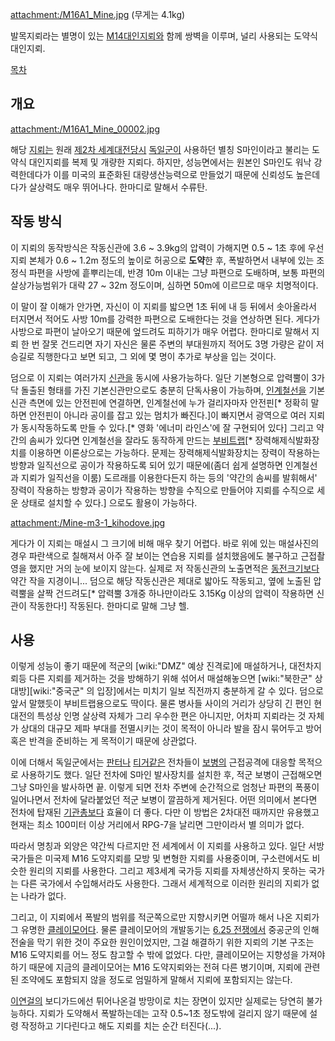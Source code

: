 attachment:/M16A1_Mine.jpg
(무게는 4.1kg)

발목지뢰라는 별명이 있는 [[M14]]대인지뢰와 함께 쌍벽을 이루며, 널리 사용되는 도약식 대인지뢰.

[[목차]]

== 개요 ==
attachment:/M16A1_Mine_00002.jpg

해당 [[지뢰]]는 원래 [[제2차 세계대전]]당시 [[독일군]]이 사용하던 별칭 S마인이라고 불리는 도약식 대인지뢰를 복제 및 개량한 지뢰다. 하지만, 성능면에서는 원본인 S마인도 워낙 강력한데다가 이를 미국의 표준화된 대량생산능력으로 만들었기 때문에 신뢰성도 높은데다가 살상력도 매우 뛰어나다. 한마디로 말해서 수류탄.

== 작동 방식 ==
이 지뢰의 동작방식은 작동신관에 3.6 ~ 3.9kg의 압력이 가해지면 0.5 ~ 1초 후에 우선 지뢰 본체가 0.6 ~ 1.2m 정도의 높이로 허공으로 '''도약'''한 후, 폭발하면서 내부에 있는 조정식 파편을 사방에 흩뿌리는데, 반경 10m 이내는 그냥 파편으로 도배하며, 보통 파편의 살상가능범위가 대략 27 ~ 32m 정도이며, 심하면 50m에 이르므로 매우 치명적이다.

이 말이 잘 이해가 안가면, 자신이 이 지뢰를 밟으면 1초 뒤에 내 등 뒤에서 솟아올라서 터지면서 적어도 사방 10m를 강력한 파편으로 도배한다는 것을 연상하면 된다. 게다가 사방으로 파편이 날아오기 때문에 엎드려도 피하기가 매우 어렵다. 한마디로 말해서 지뢰 한 번 잘못 건드리면 자기 자신은 물론 주변의 부대원까지 적어도 3명 가량은 같이 저승길로 직행한다고 보면 되고, 그 외에 몇 명이 추가로 부상을 입는 것이다. 

덤으로 이 지뢰는 여러가지 [[신관]]을 동시에 사용가능하다. 일단 기본형으로 압력뿔이 3가닥 돌출된 형태를 가진 기본신관만으로도 충분히 단독사용이 가능하며, [[인계철선]]을 기본신관 측면에 있는 안전핀에 연결하면, 인계철선에 누가 걸리자마자 안전핀[* 정확히 말하면 안전핀이 아니라 공이를 잡고 있는 멈치가 빠진다.]이 빠지면서 광역으로 여러 지뢰가 동시작동하도록 만들 수 있다.[* 영화 '에너미 라인스'에 잘 구현되어 있다] 그리고 약간의 솜씨가 있다면 인계철선을 잘라도 동작하게 만드는 [[부비트랩]][* 장력해제식발화장치를 이용하면 이론상으로는 가능하다. 문제는 장력해제식발화장치는 장력이 작용하는 방향과 일직선으로 공이가 작용하도록 되어 있기 때문에(좀더 쉽게 설명하면 인계철선과 지뢰가 일직선을 이룸) 도르래를 이용한다든지 하는 등의 '약간의 솜씨를 발휘해서' 장력이 작용하는 방향과 공이가 작용하는 방향을 수직으로 만들어야 지뢰를 수직으로 세운 상태로 설치할 수 있다.]   으로도 활용이 가능하다.

attachment:/Mine-m3-1_kihodove.jpg

게다가 이 지뢰는 매설시 그 크기에 비해 매우 찾기 어렵다. 바로 위에 있는 매설사진의 경우 파란색으로 칠해져서 아주 잘 보이는 연습용 지뢰를 설치했음에도 불구하고 근접촬영을 했지만 거의 눈에 보이지 않는다. 실제로 저 작동신관의 노출면적은 [[동전]]크기보다 약간 작을 지경이니... 덤으로 해당 작동신관은 제대로 밟아도 작동되고, 옆에 노출된 압력뿔을 살짝 건드려도[* 압력뿔 3개중 하나만이라도 3.15Kg 이상의 압력이 작용하면 신관이 작동한다!] 작동된다. 한마디로 말해 그냥 헬.


== 사용 ==
이렇게 성능이 좋기 때문에 적군의 [wiki:"DMZ" 예상 진격로]에 매설하거나, 대전차지뢰등 다른 지뢰를 제거하는 것을 방해하기 위해 섞어서 매설해놓으면 [wiki:"북한군" 상대방][wiki:"중국군" 의 입장]에서는 미치기 일보 직전까지 충분하게 갈 수 있다. 덤으로 앞서 말했듯이 부비트랩용으로도 딱이다. 물론 병사들 사이의 거리가 상당히 긴 편인 현대전의 특성상 인명 살상력 자체가 그리 우수한 편은 아니지만, 어차피 지뢰라는 것 자체가 상대의 대규모 제파 부대를 전멸시키는 것이 목적이 아니라 발을 잠시 묶어두고 방어 혹은 반격을 준비하는 게 목적이기 때문에 상관없다. 

이에 더해서 독일군에서는 [[판터]]나 [[티거]]같은 전차들이 [[보병]]의 근접공격에 대응할 목적으로 사용하기도 했다. 일단 전차에 S마인 발사장치를 설치한 후, 적군 보병이 근접해오면 그냥 S마인을 발사하면 끝. 이렇게 되면 전차 주변에 순간적으로 엄청난 파편의 폭풍이 일어나면서 전차에 달라붙었던 적군 보병이 깔끔하게 제거된다. 어떤 의미에서 본다면 전차에 탑재된 [[기관총]]보다 효율이 더 좋다. 다만 이 방법은 2차대전 때까지만 유용했고 현재는 최소 100미터 이상 거리에서 RPG-7을 날리면 그만이라서 별 의미가 없다. 

따라서 명칭과 외양은 약간씩 다르지만 전 세계에서 이 지뢰를 사용하고 있다. 일단 서방국가들은 미국제 M16 도약지뢰를 모방 및 변형한 지뢰를 사용중이며, 구소련에서도 비슷한 원리의 지뢰를 사용한다. 그리고 제3세계 국가등 지뢰를 자체생산하지 못하는 국가는 다른 국가에서 수입해서라도 사용한다. 그래서 세계적으로 이러한 원리의 지뢰가 없는 나라가 없다.

그리고, 이 지뢰에서 폭발의 범위를 적군쪽으로만 지향시키면 어떨까 해서 나온 지뢰가 그 유명한 [[클레이모어]]다. 물론 클레이모어의 개발동기는 [[6.25 전쟁]]에서 중공군의 인해전술을 막기 위한 것이 주요한 원인이었지만, 그걸 해결하기 위한 지뢰의 기본 구조는 M16 도약지뢰를 어느 정도 참고할 수 밖에 없었다. 다만, 클레이모어는 지향성을 가져야 하기 때문에 지금의 클레이모어는 M16 도약지뢰와는 전혀 다른 병기이며, 지뢰에 관련된 조약에도 포함되지 않을 정도로 엄밀하게 말해서 지뢰에 포함되지는 않는다.

[[이연걸]]의 보디가드에선 튀어나온걸 방망이로 치는 장면이 있지만 실제로는 당연히 불가능하다. 지뢰가 도약해서 폭발하는데는 고작 0.5~1초 정도밖에 걸리지 않기 때문에 설령 작정하고 기다린다고 해도 지뢰를 치는 순간 터진다(...).
